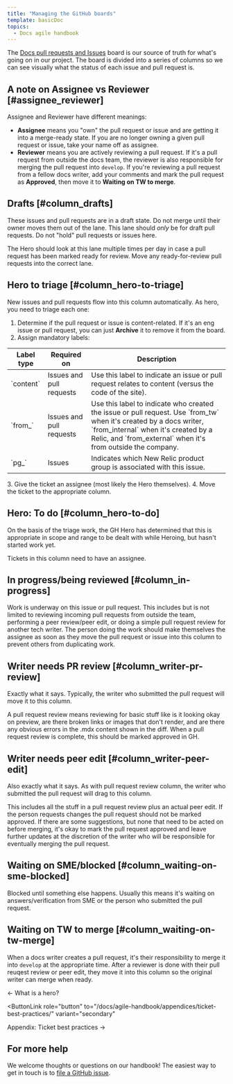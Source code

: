 ```yaml
---
title: "Managing the GitHub boards"
template: basicDoc
topics:
  - Docs agile handbook
---
```


The [Docs pull requests and Issues](https://github.com/newrelic/docs-website/projects/3) board is our source of truth for what's going on in our project. The board is divided into a series of columns so we can see visually what the status of each issue and pull request is.

## A note on Assignee vs Reviewer [#assignee_reviewer]

Assignee and Reviewer have different meanings:

- **Assignee** means you "own" the pull request or issue and are getting it into a merge-ready state. If you are no longer owning a given pull request or issue, take your name off as assignee.
- **Reviewer** means you are actively reviewing a pull request. If it's a pull request from outside the docs team, the reviewer is also responsible for merging the pull request into `develop`. If you're reviewing a pull request from a fellow docs writer, add your comments and mark the pull request as **Approved**, then move it to **Waiting on TW to merge**.

## Drafts [#column_drafts]

These issues and pull requests are in a draft state. Do not merge until their owner moves them out of the lane. This lane should _only_ be for draft pull requests. Do not "hold" pull requests or issues here.

The Hero should look at this lane multiple times per day in case a pull request has been marked ready for review. Move any ready-for-review pull requests into the correct lane.

## Hero to triage [#column_hero-to-triage]

New issues and pull requests flow into this column automatically. As hero, you need to triage each one:

1. Determine if the pull request or issue is content-related. If it's an eng issue or pull request, you can just **Archive** it to remove it from the board.
2. Assign mandatory labels:
  <table>
    <thead>
      <tr>
        <th style={{ width: "135px" }}>
          Label type
        </th>
        <th style={{ width: "135px" }}>
          Required on
        </th>
        <th>
          Description
        </th>
      </tr>
    </thead>
    <tbody>
      <tr>
        <td>
          `content`
        </td>
        <td>
          Issues and pull requests
        </td>
        <td>
          Use this label to indicate an issue or pull request relates to content (versus the code of the site).
        </td>
      </tr>
      <tr>
        <td>
          `from_`
        </td>
        <td>
          Issues and pull requests
        </td>
        <td>
          Use this label to indicate who created the issue or pull request. Use `from_tw` when it's created by a docs writer, `from_internal` when it's created by a Relic, and `from_external` when  it's from outside the company.
        </td>
      </tr>
      <tr>
        <td>
          `pg_`
        </td>
        <td>
          Issues
        </td>
        <td>
          Indicates which New Relic product group is associated with this issue. 
        </td>
      </tr>
    </tbody>
  </table>
3. Give the ticket an assignee (most likely the Hero themselves).
4. Move the ticket to the appropriate column.

## Hero: To do [#column_hero-to-do]

On the basis of the triage work, the GH Hero has determined that this is appropriate in scope and range to be dealt with while Heroing, but hasn't started work yet.

Tickets in this column need to have an assignee.

## In progress/being reviewed [#column_in-progress]

Work is underway on this issue or pull request. This includes but is not limited to reviewing incoming pull requests from outside the team, performing a peer review/peer edit, or doing a simple pull request review for another tech writer. The person doing the work should make themselves the assignee as soon as they move the pull request or issue into this column to prevent others from duplicating work.

## Writer needs PR review [#column_writer-pr-review]

Exactly what it says. Typically, the writer who submitted the pull request will move it to this column.

A pull request review means reviewing for basic stuff like is it looking okay on preview, are there broken links or images that don't render, and are there any obvious errors in the .mdx content shown in the diff. When a pull request review is complete, this should be marked approved in GH.

## Writer needs peer edit [#column_writer-peer-edit]

Also exactly what it says. As with pull request review column, the writer who submitted the pull request will drag to this column.

This includes all the stuff in a pull request review plus an actual peer edit. If the person requests changes the pull request should not be marked approved. If there are some suggestions, but none that need to be acted on before merging, it's okay to mark the pull request approved and leave further updates at the discretion of the writer who will be responsible for eventually merging the pull request.

## Waiting on SME/blocked [#column_waiting-on-sme-blocked]

Blocked until something else happens. Usually this means it's waiting on answers/verification from SME or the person who submitted the pull request. 

## Waiting on TW to merge [#column_waiting-on-tw-merge]

When a docs writer creates a pull request, it's their responsibility to merge it into `develop` at the appropriate time. After a reviewer is done with their pull reuqest review or peer edit, they move it into this column so the original writer can merge when ready.

<ButtonGroup>
  <ButtonLink
  role="button"
  to="/docs/agile-handbook/heroing/what-is-a-hero/"
  variant="secondary"
  >
  ← What is a hero?
  </ButtonLink>

  <ButtonLink
  role="button"
  to="/docs/agile-handbook/appendices/ticket-best-practices/"
  variant="secondary"
  >
  Appendix: Ticket best practices →
  </ButtonLink>
</ButtonGroup>

## For more help

We welcome thoughts or questions on our handbook! The easiest way to get in touch is to [file a GitHub issue](https://github.com/newrelic/docs-website/issues/new/choose).